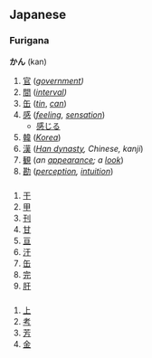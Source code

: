 == Japanese ==
=== Furigana ===
'''かん''' (kan)

# [[官]] (''[[government]])''
# [[間]] (''[[interval]])''
# [[缶]] (''[[tin]]'', ''[[can]]'')
# [[感]] (''[[feeling]], [[sensation]]'')
#* [[感じる]]
# [[韓]] (''[[Korea]]'')
# [[漢]] (''[[Han dynasty]], Chinese, kanji'')
# [[観]] (''an [[appearance]]; a [[look]]'')
# [[勘]] (''[[perception]], [[intuition]]'')
{{furistub}}

==== {{Kanji readings}} ====
===== {{Onyomi}} =====
# [[干]]
# [[甲]]
# [[刊]]
# [[甘]]
# [[亘]]
# [[汗]]
# [[缶]]
# [[完]]
# [[肝]]
{{onstub}}

===== {{Kunyomi}} =====
# [[上]]
# [[考]]
# [[芳]]
# [[金]]